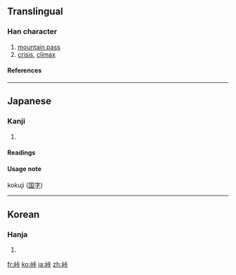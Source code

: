 ==Translingual==
===Han character===
{{Han char|rn=46|rad=山|as=06|sn=9|four=|canj=山卜一卜 (UYMY)}}
# [[mountain pass]]
# [[crisis]], [[climax]]
====References====
{{Han ref|kx=0311.061|dkj=08068|dj=0611.120|hdz=10770.081|uh=5CE0|ud=23776}}

----
==Japanese==
===Kanji===
{{ja-kanji|grade=|rs=山06}}
# {{defn|Japanese}} 
====Readings====
{{ja-readings|on=|kun=[[とうげ]] (touge)}}

====Usage note====
kokuji ([[国字]]) 

----
==Korean==
===Hanja===
{{ko-hanja|hangeul=[[상]]|rv=sang|mr=sang}}
# {{defn|Korean}}

[[fr:峠]]
[[ko:峠]]
[[ja:峠]]
[[zh:峠]]